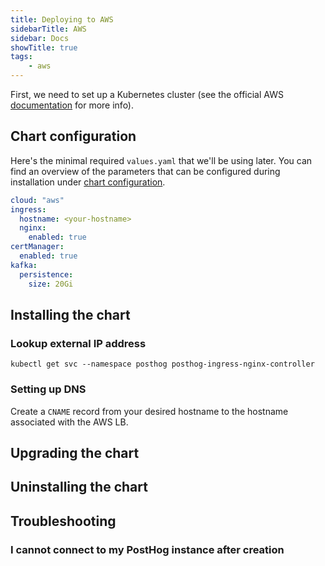 ```yaml
---
title: Deploying to AWS
sidebarTitle: AWS
sidebar: Docs
showTitle: true
tags:
    - aws
---
```



First, we need to set up a Kubernetes cluster (see the official AWS [documentation](https://docs.aws.amazon.com/eks/latest/userguide/getting-started-eksctl.html) for more info).

<ClusterRequirementsSnippet />

## Chart configuration

Here's the minimal required `values.yaml` that we'll be using later. You can find an overview of the parameters that can be configured during installation under [chart configuration](/docs/self-host/deploy/configuration).
```yaml
cloud: "aws"
ingress:
  hostname: <your-hostname>
  nginx:
    enabled: true
certManager:
  enabled: true
kafka:
  persistence:
    size: 20Gi
```


## Installing the chart

<InstallingSnippet />


### Lookup external IP address

```shell
kubectl get svc --namespace posthog posthog-ingress-nginx-controller
```

### Setting up DNS

Create a `CNAME` record from your desired hostname to the hostname associated with the AWS LB.

## Upgrading the chart

<UpgradingSnippet />

## Uninstalling the chart

<UninstallingSnippet />

## Troubleshooting

### I cannot connect to my PostHog instance after creation

<TryUnsecureSnippet />
